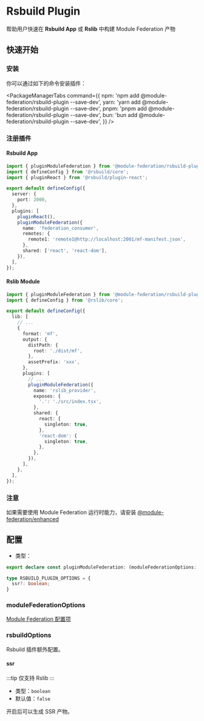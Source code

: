 # Rsbuild Plugin

帮助用户快速在 **Rsbuild App** 或 **Rslib** 中构建 Module Federation 产物

## 快速开始

### 安装

你可以通过如下的命令安装插件：


<PackageManagerTabs
  command={{
    npm: 'npm add @module-federation/rsbuild-plugin --save-dev',
    yarn: 'yarn add @module-federation/rsbuild-plugin --save-dev',
    pnpm: 'pnpm add @module-federation/rsbuild-plugin --save-dev',
    bun: 'bun add @module-federation/rsbuild-plugin --save-dev',
  }}
/>

### 注册插件
#### Rsbuild App
```ts title='rsbuild.config.ts'
import { pluginModuleFederation } from '@module-federation/rsbuild-plugin';
import { defineConfig } from '@rsbuild/core';
import { pluginReact } from '@rsbuild/plugin-react';

export default defineConfig({
  server: {
    port: 2000,
  },
  plugins: [
    pluginReact(),
    pluginModuleFederation({
      name: 'federation_consumer',
      remotes: {
        remote1: 'remote1@http://localhost:2001/mf-manifest.json',
      },
      shared: ['react', 'react-dom'],
    }),
  ],
});
```

#### Rslib Module
``` ts title='rslib.config.ts'
import { pluginModuleFederation } from '@module-federation/rsbuild-plugin';
import { defineConfig } from '@rslib/core';

export default defineConfig({
  lib: [
    // ...
    {
      format: 'mf',
      output: {
        distPath: {
          root: './dist/mf',
        },
        assetPrefix: 'xxx',
      },
      plugins: [
        // ...
        pluginModuleFederation({
          name: 'rslib_provider',
          exposes: {
            '.': './src/index.tsx',
          },
          shared: {
            react: {
              singleton: true,
            },
            'react-dom': {
              singleton: true,
            },
          },
        }),
      ],
    },
  ],
});
```

### 注意
如果需要使用 Module Federation 运行时能力，请安装 [@module-federation/enhanced](/zh/guide/basic/runtime.html)

## 配置

* 类型：

```ts
export declare const pluginModuleFederation: (moduleFederationOptions: ModuleFederationOptions, rsbuildOptions?: RSBUILD_PLUGIN_OPTIONS) => RsbuildPlugin;

type RSBUILD_PLUGIN_OPTIONS = {
  ssr?: boolean;
}
```

### moduleFederationOptions

[Module Federation 配置项](../../configure/index)

### rsbuildOptions

Rsbuild 插件额外配置。

#### ssr

:::tip
仅支持 Rslib
:::

* 类型：`boolean`
* 默认值：`false`


开启后可以生成 SSR 产物。
